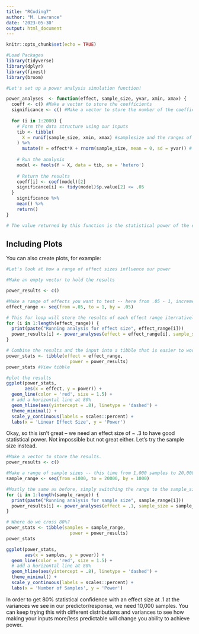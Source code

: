 ```yaml
---
title: "RCoding7"
author: "M. Lawrance"
date: '2023-05-30'
output: html_document
---
```


```r
knitr::opts_chunk$set(echo = TRUE)
```


```r
#Load Packages
library(tidyverse)
library(dplyr)
library(fixest)
library(broom)
```

```r
#Let's set up a power analysis simulation function!

power_analyses  <- function(effect, sample_size, yvar, xmin, xmax) {
  coeff <- c() #Make a vector to store the coefficients
  significance <- c() #Make a vector to store the number of the coefficients that are significant
  
  for (i in 1:2000) {
    # Form the data structure using our inputs
    tib <- tibble(
      X = runif(sample_size, xmin, xmax) #samplesize and the ranges of values expected from our predictor value
    ) %>%
      mutate(Y = effect*X + rnorm(sample_size, mean = 0, sd = yvar)) # derive Y from X based on our expected effect size, plus                                                                           the variance of our y value
    
    # Run the analysis
    model <- feols(Y ~ X, data = tib, se = 'hetero')
    
    # Return the results
    coeff[i] <- coef(model)[2]
    significance[i] <- tidy(model)$p.value[2] <= .05
  }
    significance %>%
    mean() %>%
    return()
}

# The value returned by this function is the statistical power of the experiment with your chosen parameters.
```

## Including Plots

You can also create plots, for example:

```r
#Let's look at how a range of effect sizes influence our power

#Make an empty vector to hold the results

power_results <- c()

#Make a range of effects you want to test -- here from .05 - 1, incrementing by .05
effect_range <- seq(from =.05, to = 1, by = .05)

# This for loop will store the results of each effect range iterratively in the results vector
for (i in 1:length(effect_range)) {
  print(paste("Running analysis for effect size", effect_range[i]))
  power_results[i] <- power_analyses(effect = effect_range[i], sample_size = 1000, yvar = 3, xmin = 0, xmax = 3)
}

# Combine the results and the input into a tibble that is easier to work with
power_stats <- tibble(effect = effect_range,
                        power = power_results)
power_stats #View tibble

#plot the results
ggplot(power_stats, 
       aes(x = effect, y = power)) +
  geom_line(color = 'red', size = 1.5) + 
  # add a horizontal line at 80%
  geom_hline(aes(yintercept = .8), linetype = 'dashed') + 
  theme_minimal() + 
  scale_y_continuous(labels = scales::percent) + 
  labs(x = 'Linear Effect Size', y = 'Power')
```
Okay, so this isn't great -- we need an effect size of ~ .3 to have good statistical power. Not impossible but not great either. Let's try the sample size instead.


```r

#Make a vector to store the results.
power_results <- c()

#Make a range of sample sizes -- this time from 1,000 samples to 20,000 samples, incrementing by 1,000
sample_range <- seq(from =1000, to = 20000, by = 1000)

#Mostly the same as before, simply switching the range to the sample_size parameter
for (i in 1:length(sample_range)) {
  print(paste("Running analysis for sample size", sample_range[i]))
  power_results[i] <- power_analyses(effect = .1, sample_size = sample_range[i], yvar = 3, xmin = 0, xmax = 3)
}

# Where do we cross 80%?
power_stats <- tibble(samples = sample_range,
                        power = power_results)
power_stats

ggplot(power_stats, 
       aes(x = samples, y = power)) +
  geom_line(color = 'red', size = 1.5) + 
  # add a horizontal line at 80%
  geom_hline(aes(yintercept = .8), linetype = 'dashed') + 
  theme_minimal() + 
  scale_y_continuous(labels = scales::percent) + 
  labs(x = 'Number of Samples', y = 'Power')

```
In order to get 80% statistical confidence with an effect size at .1 at the variances we see in our predictor/response, we need 10,000 samples. You can keep trying this with different distributions and variances to see how making your inputs more/less predictable will change you ability to achieve power.
